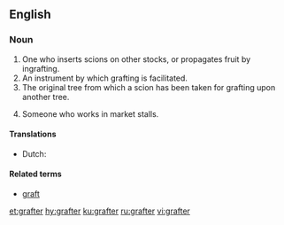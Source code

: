 ==English==

===Noun===
{{en-noun}}

# One who inserts scions on other stocks, or propagates fruit by ingrafting.
# An instrument by which grafting is facilitated.
# The original tree from which a scion has been taken for grafting upon another tree.
# {{context|slang|lang=en}} Someone who works in market stalls.

====Translations====
{{trans-top|one who inserts scions on other stocks, or propagates fruit by ingrafting}}
* Dutch: {{t+|nl|enter|m}}
{{trans-mid}}
{{trans-bottom}}

{{trans-top|an instrument by which grafting is facilitated}}
{{trans-mid}}
{{trans-bottom}}

{{trans-top|the original tree from which a scion has been taken for grafting upon another tree}}
{{trans-mid}}
{{trans-bottom}}

{{trans-top|slang: Someone who works in market stalls}}
{{trans-mid}}
{{trans-bottom}}

====Related terms====
* [[graft]]

[[et:grafter]]
[[hy:grafter]]
[[ku:grafter]]
[[ru:grafter]]
[[vi:grafter]]